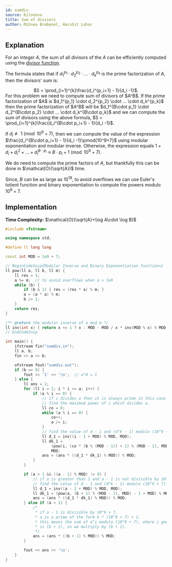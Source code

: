 ```yaml
---
id: sumdiv
source: Kilonova
title: Sum of divisors
author: Mihnea Brebenel, Harshit Lohar
---
```


## Explanation

For an integer $A$, the sum of all divisors of the $A$ can be efficiently
computed using the
[divisor function](https://en.wikipedia.org/wiki/Divisor_function).

The formula states that if $d_1^{p_1} \cdot d_2^{p_2} \cdot ... \cdot d_k^{p_k}$
is the prime factorization of $A$, then the divisors' sum is:
<center>
$S = \prod_{i=1}^{k}\frac{d_i^{p_i+1} - 1}{d_i -1}$.
</center>
For this problem we need to compute sum of divisors of $A^B$. If the prime
factorization of $A$ is $d_1^{p_1} \cdot d_2^{p_2} \cdot ... \cdot d_k^{p_k}$
then the prime factorization of $A^B$ will be
$d_1^{B\cdot p_1} \cdot d_2^{B\cdot p_2} \cdot ... \cdot d_k^{B\cdot p_k}$ and we can compute
the sum of divisors using the above formula,
$S = \prod_{i=1}^{k}\frac{d_i^{B\cdot p_i+1} - 1}{d_i -1}$.

If $d_i\not \equiv 1 \pmod{10^9+7}$, then we can compute the value of the expression $\frac{d_i^{B\cdot p_i+1} - 1}{d_i -1}\pmod{10^9+7}$ using modular exponentiation and modular inverse. Otherwise, the expression equals $1+d_i + d_i^2 + ... + d_i^{B\cdot p_i}\equiv B\cdot p_i+1\pmod{10^9+7}$.

We do need to compute the prime factors of $A$, but thankfully this can be done
in $\mathcal{O}(\sqrt{A})$ time.

Since, $B$ can be as large as $10^{18}$, to avoid overflows we can use Euler's
totient function and binary exponentiation to compute the powers modulo
$10^9+7$.

## Implementation

**Time Complexity:** $\mathcal{O}(\sqrt{A}+\log A\cdot \log B)$

<LanguageSection>
<CPPSection>

```cpp
#include <fstream>

using namespace std;

#define ll long long

const int MOD = 1e9 + 7;

// BeginCodeSnip{Modular Inverse and Binary Exponentiation functions}
ll pow(ll a, ll b, ll m) {
	ll res = 1;
	a %= m;  // to avoid overflows when a > 1e9
	while (b) {
		if (b & 1) { res = (res * a) % m; }
		a = (a * a) % m;
		b /= 2;
	}
	return res;
}

/** @return the modular inverse of a mod m */
ll inv(int x) { return x <= 1 ? x : MOD - MOD / x * inv(MOD % x) % MOD; }
// EndCodeSnip

int main() {
	ifstream fin("sumdiv.in");
	ll a, b;
	fin >> a >> b;

	ofstream fout("sumdiv.out");
	if (b == 0) {
		fout << '1' << '\n';  // a^0 = 1
	} else {
		ll ans = 1;
		for (ll i = 2; i * i <= a; i++) {
			if (a % i == 0) {
				// if i divides a then it is always prime in this case
				// find the maximum power of i which divides a.
				ll co = 0;
				while (a % i == 0) {
					co++;
					a /= i;
				}
				// find the value of d - 1 and (d^k - 1) modulo (10^9 + 7).
				ll d_1 = inv((i - 1 + MOD) % MOD, MOD);
				ll dk_1 =
				    (pow(i, (co * (b % (MOD - 1)) + 1) % (MOD - 1), MOD) - 1 + MOD) %
				    MOD;
				ans = (ans * ((d_1 * dk_1) % MOD)) % MOD;
			}
		}

		if (a > 1 && ((a - 1) % MOD) != 0) {
			// if a is greater than 1 and a - 1 is not divisible by 10^9 + 7
			// find the value of d - 1 and (d^k - 1) modulo (10^9 + 7).
			ll d_1 = inv((a - 1 + MOD) % MOD, MOD);
			ll dk_1 = (pow(a, (b + 1) % (MOD - 1), MOD) - 1 + MOD) % MOD;
			ans = (ans * ((d_1 * dk_1) % MOD)) % MOD;
		} else if (a > 1) {
			/*
			 * if a - 1 is divisible by 10^9 + 7,
			 * a is a prime of the form k * (10^9 + 7) + 1.
			 * this means the sum of a^i modulo (10^9 + 7), where i goes from 0 to b
			 * is (b + 1), so we multiply by (b + 1).
			 */
			ans = (ans * ((b + 1) % MOD)) % MOD;
		}

		fout << ans << '\n';
	}
}
```

</CPPSection>
</LanguageSection>
